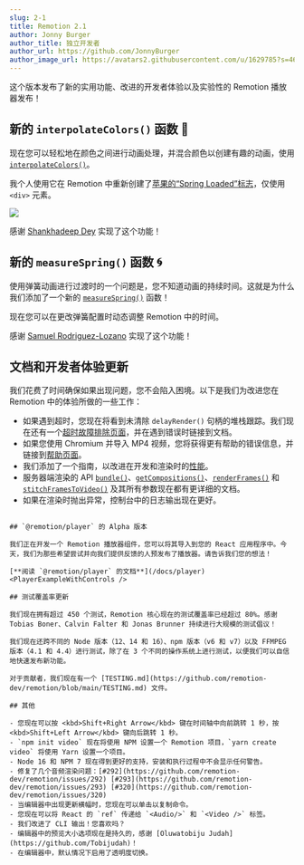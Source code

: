 ```yaml
---
slug: 2-1
title: Remotion 2.1
author: Jonny Burger
author_title: 独立开发者
author_url: https://github.com/JonnyBurger
author_image_url: https://avatars2.githubusercontent.com/u/1629785?s=460&u=12eb94da6070d00fc924761ce06e3a428d01b7e9&v=4
---
```



这个版本发布了新的实用功能、改进的开发者体验以及实验性的 Remotion 播放器发布！

## 新的 `interpolateColors()` 函数 🌈

现在您可以轻松地在颜色之间进行动画处理，并混合颜色以创建有趣的动画，使用 [`interpolateColors()`](/docs/interpolate-colors)。

我个人使用它在 Remotion 中重新创建了[苹果的“Spring Loaded”标志](https://github.com/jonnyburger/spring-loaded)，仅使用 `<div>` 元素。

<img src="https://github.com/JonnyBurger/spring-loaded/raw/main/out.gif" />

感谢 [Shankhadeep Dey](https://github.com/Iamshankhadeep) 实现了这个功能！

## 新的 `measureSpring()` 函数 🌀

使用弹簧动画进行过渡时的一个问题是，您不知道动画的持续时间。这就是为什么我们添加了一个新的 [`measureSpring()`](/docs/measure-spring) 函数！

现在您可以在更改弹簧配置时动态调整 Remotion 中的时间。

感谢 [Samuel Rodriguez-Lozano](https://github.com/samuel3105) 实现了这个功能！

## 文档和开发者体验更新

我们花费了时间确保如果出现问题，您不会陷入困境。以下是我们为改进您在 Remotion 中的体验所做的一些工作：

- 如果遇到超时，您现在将看到未清除 `delayRender()` 句柄的堆栈跟踪。我们现在还有一个[超时故障排除页面](/docs/timeout)，并在遇到错误时链接到文档。
- 如果您使用 Chromium 并导入 MP4 视频，您将获得更有帮助的错误信息，并链接到[帮助页面](/docs/media-playback-error)。
- 我们添加了一个指南，以改进在开发和渲染时的[性能](/docs/performance)。
- 服务器端渲染的 API [`bundle()`](/docs/bundle)、[`getCompositions()`](/docs/renderer/get-compositions)、[`renderFrames()`](/docs/renderer/render-frames) 和 [`stitchFramesToVideo()`](/docs/renderer/stitch-frames-to-video) 及其所有参数现在都有更详细的文档。
- 如果在渲染时抛出异常，控制台中的日志输出现在更好。
```

## `@remotion/player` 的 Alpha 版本

我们正在开发一个 Remotion 播放器组件，您可以将其导入到您的 React 应用程序中。今天，我们为那些希望尝试并向我们提供反馈的人预发布了播放器。请告诉我们您的想法！

[**阅读 `@remotion/player` 的文档**](/docs/player)
<PlayerExampleWithControls />

## 测试覆盖率更新

我们现在拥有超过 450 个测试，Remotion 核心现在的测试覆盖率已经超过 80%。感谢 Tobias Boner、Calvin Falter 和 Jonas Brunner 持续进行大规模的测试倡议！

我们现在还跨不同的 Node 版本（12、14 和 16）、npm 版本（v6 和 v7）以及 FFMPEG 版本（4.1 和 4.4）进行测试，除了在 3 个不同的操作系统上进行测试，以便我们可以自信地快速发布新功能。

对于贡献者，我们现在有一个 [TESTING.md](https://github.com/remotion-dev/remotion/blob/main/TESTING.md) 文件。

## 其他

- 您现在可以按 <kbd>Shift+Right Arrow</kbd> 键在时间轴中向前跳转 1 秒，按 <kbd>Shift+Left Arrow</kbd> 键向后跳转 1 秒。
- `npm init video` 现在将使用 NPM 设置一个 Remotion 项目，`yarn create video` 将使用 Yarn 设置一个项目。
- Node 16 和 NPM 7 现在得到更好的支持，安装和执行过程中不会显示任何警告。
- 修复了几个音频渲染问题：[#292](https://github.com/remotion-dev/remotion/issues/292) [#293](https://github.com/remotion-dev/remotion/issues/293) [#320](https://github.com/remotion-dev/remotion/issues/320)
- 当编辑器中出现更新横幅时，您现在可以单击以复制命令。
- 您现在可以将 React 的 `ref` 传递给 `<Audio/>` 和 `<Video />` 标签。
- 我们改进了 CLI 输出！您喜欢吗？
- 编辑器中的预览大小选项现在是持久的，感谢 [Oluwatobiju Judah](https://github.com/Tobijudah)！
- 在编辑器中，默认情况下启用了透明度切换。
